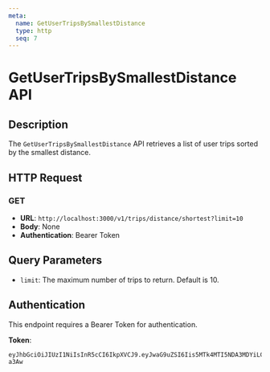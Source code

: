 ```yaml
---
meta:
  name: GetUserTripsBySmallestDistance
  type: http
  seq: 7
---
```


# GetUserTripsBySmallestDistance API

## Description

The `GetUserTripsBySmallestDistance` API retrieves a list of user trips sorted by the smallest distance.

## HTTP Request

### GET

- **URL**: `http://localhost:3000/v1/trips/distance/shortest?limit=10`
- **Body**: None
- **Authentication**: Bearer Token

## Query Parameters

- `limit`: The maximum number of trips to return. Default is 10.

## Authentication

This endpoint requires a Bearer Token for authentication.

**Token**:
```
eyJhbGciOiJIUzI1NiIsInR5cCI6IkpXVCJ9.eyJwaG9uZSI6Iis5MTk4MTI5NDA3MDYiLCJ1aWQiOiI1Z2VhcGdhcHhzIn0.yNyKfoOQouzSNDwp_5rJ9CAEMVJo5uqueJHNpG-a3Aw
```